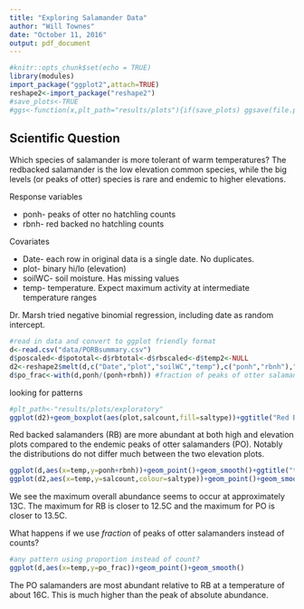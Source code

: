 ```yaml
---
title: "Exploring Salamander Data"
author: "Will Townes"
date: "October 11, 2016"
output: pdf_document
---
```


```r
#knitr::opts_chunk$set(echo = TRUE)
library(modules)
import_package("ggplot2",attach=TRUE)
reshape2<-import_package("reshape2")
#save_plots<-TRUE
#ggs<-function(x,plt_path="results/plots"){if(save_plots) ggsave(file.path(plt_path,x))}
```

## Scientific Question

Which species of salamander is more tolerant of warm temperatures? The redbacked salamander is the low elevation common species, while the big levels (or peaks of otter) species is rare and endemic to higher elevations.

Response variables

* ponh- peaks of otter no hatchling counts
* rbnh- red backed no hatchling counts

Covariates

* Date- each row in original data is a single date. No duplicates.
* plot- binary hi/lo (elevation)
* soilWC- soil moisture. Has missing values
* temp- temperature. Expect maximum activity at intermediate temperature ranges

Dr. Marsh tried negative binomial regression, including date as random intercept.

```r
#read in data and convert to ggplot friendly format
d<-read.csv("data/PORBsummary.csv")
d$poscaled<-d$pototal<-d$rbtotal<-d$rbscaled<-d$temp2<-NULL
d2<-reshape2$melt(d,c("Date","plot","soilWC","temp"),c("ponh","rbnh"),"saltype",value.name="salcount")
d$po_frac<-with(d,ponh/(ponh+rbnh)) #fraction of peaks of otter salamanders
```

looking for patterns

```r
#plt_path<-"results/plots/exploratory"
ggplot(d2)+geom_boxplot(aes(plot,salcount,fill=saltype))+ggtitle("Red Backed dominant at both elevations?")
```

Red backed salamanders (RB) are more abundant at both high and elevation plots compared to the endemic peaks of otter salamanders (PO). Notably the distributions do not differ much between the two elevation plots.

```r
ggplot(d,aes(x=temp,y=ponh+rbnh))+geom_point()+geom_smooth()+ggtitle("total salcount vs temperature")
ggplot(d2,aes(x=temp,y=salcount,colour=saltype))+geom_point()+geom_smooth()+ggtitle("salcount by species versus temperature")
```

We see the maximum overall abundance seems to occur at approximately 13C. The maximum for RB is closer to 12.5C and the maximum for PO is closer to 13.5C.

What happens if we use *fraction* of peaks of otter salamanders instead of counts?

```r
#any pattern using proportion instead of count?
ggplot(d,aes(x=temp,y=po_frac))+geom_point()+geom_smooth()
```

The PO salamanders are most abundant relative to RB at a temperature of about 16C. This is much higher than the peak of absolute abundance.
